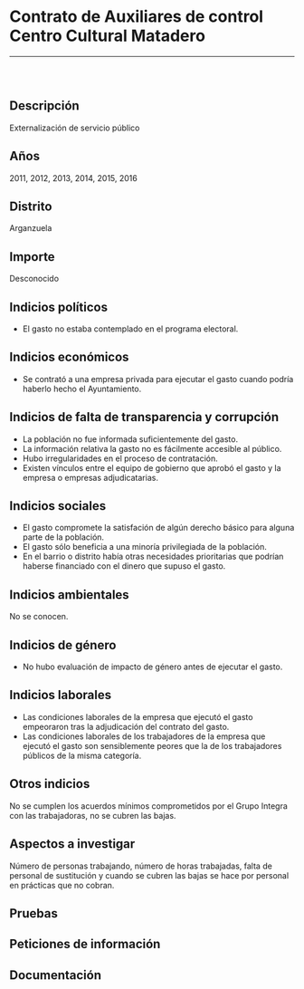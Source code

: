 Contrato de Auxiliares de control Centro Cultural Matadero
==========================================================

------------------------------------------------------------------------

![]()

<br/>

Descripción
-----------

Externalización de servicio público

Años
----

2011, 2012, 2013, 2014, 2015, 2016

Distrito
--------

Arganzuela

Importe
-------

Desconocido

Indicios políticos
------------------

-   El gasto no estaba contemplado en el programa electoral.

Indicios económicos
-------------------

-   Se contrató a una empresa privada para ejecutar el gasto cuando
    podría haberlo hecho el Ayuntamiento.

Indicios de falta de transparencia y corrupción
-----------------------------------------------

-   La población no fue informada suficientemente del gasto.
-   La información relativa la gasto no es fácilmente accesible
    al público.
-   Hubo irregularidades en el proceso de contratación.
-   Existen vínculos entre el equipo de gobierno que aprobó el gasto y
    la empresa o empresas adjudicatarias.

Indicios sociales
-----------------

-   El gasto compromete la satisfación de algún derecho básico para
    alguna parte de la población.
-   El gasto sólo beneficia a una minoría privilegiada de la población.
-   En el barrio o distrito había otras necesidades prioritarias que
    podrían haberse financiado con el dinero que supuso el gasto.

Indicios ambientales
--------------------

No se conocen.

Indicios de género
------------------

-   No hubo evaluación de impacto de género antes de ejecutar el gasto.

Indicios laborales
------------------

-   Las condiciones laborales de la empresa que ejecutó el gasto
    empeoraron tras la adjudicación del contrato del gasto.
-   Las condiciones laborales de los trabajadores de la empresa que
    ejecutó el gasto son sensiblemente peores que la de los trabajadores
    públicos de la misma categoría.

Otros indicios
--------------

No se cumplen los acuerdos mínimos comprometidos por el Grupo Integra
con las trabajadoras, no se cubren las bajas.

Aspectos a investigar
---------------------

Número de personas trabajando, número de horas trabajadas, falta de
personal de sustitución y cuando se cubren las bajas se hace por
personal en prácticas que no cobran.

Pruebas
-------

Peticiones de información
-------------------------

Documentación
-------------
